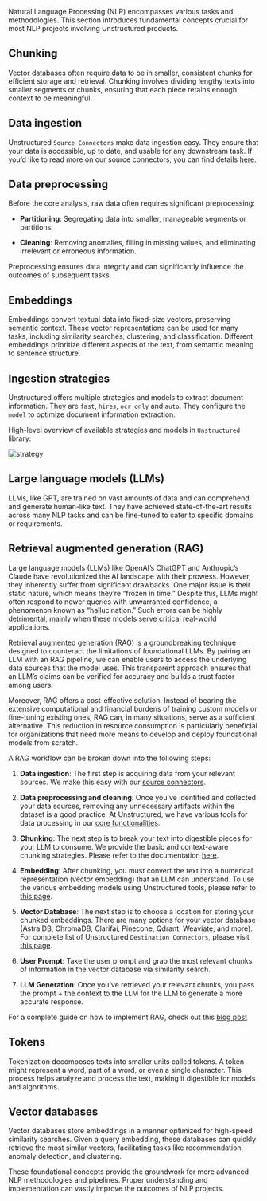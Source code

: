 

Natural Language Processing (NLP) encompasses various tasks and methodologies. This section introduces fundamental concepts crucial for most NLP projects involving Unstructured products.

## Chunking

Vector databases often require data to be in smaller, consistent chunks for efficient storage and retrieval. Chunking involves dividing lengthy texts into smaller segments or chunks, ensuring that each piece retains enough context to be meaningful.

## Data ingestion

Unstructured `Source Connectors` make data ingestion easy. They ensure that your data is accessible, up to date, and usable for any downstream task. If you’d like to read more on our source connectors, you can find details [here](/ingestion/source-connectors/overview).

## Data preprocessing

Before the core analysis, raw data often requires significant preprocessing:

*   **Partitioning**: Segregating data into smaller, manageable segments or partitions.

*   **Cleaning**: Removing anomalies, filling in missing values, and eliminating irrelevant or erroneous information.

Preprocessing ensures data integrity and can significantly influence the outcomes of subsequent tasks.

## Embeddings

Embeddings convert textual data into fixed-size vectors, preserving semantic context. These vector representations can be used for many tasks, including similarity searches, clustering, and classification. Different embeddings prioritize different aspects of the text, from semantic meaning to sentence structure.

## Ingestion strategies

Unstructured offers multiple strategies and models to extract document information. They are `fast`, `hires`, `ocr_only` and `auto`. They configure the `model` to optimize document information extraction.

High-level overview of available strategies and models in `Unstructured` library:

![strategy](/img/open-source/strategy.png)

## Large language models (LLMs)

LLMs, like GPT, are trained on vast amounts of data and can comprehend and generate human-like text. They have achieved state-of-the-art results across many NLP tasks and can be fine-tuned to cater to specific domains or requirements.

## Retrieval augmented generation (RAG)

Large language models (LLMs) like OpenAI’s ChatGPT and Anthropic’s Claude have revolutionized the AI landscape with their prowess. However, they inherently suffer from significant drawbacks. One major issue is their static nature, which means they’re “frozen in time.” Despite this, LLMs might often respond to newer queries with unwarranted confidence, a phenomenon known as “hallucination.” Such errors can be highly detrimental, mainly when these models serve critical real-world applications.

Retrieval augmented generation (RAG) is a groundbreaking technique designed to counteract the limitations of foundational LLMs. By pairing an LLM with an RAG pipeline, we can enable users to access the underlying data sources that the model uses. This transparent approach ensures that an LLM’s claims can be verified for accuracy and builds a trust factor among users.

Moreover, RAG offers a cost-effective solution. Instead of bearing the extensive computational and financial burdens of training custom models or fine-tuning existing ones, RAG can, in many situations, serve as a sufficient alternative. This reduction in resource consumption is particularly beneficial for organizations that need more means to develop and deploy foundational models from scratch.

A RAG workflow can be broken down into the following steps:

1.  **Data ingestion**: The first step is acquiring data from your relevant sources. We make this easy with our [source connectors](/ingestion/source-connectors/overview).

2.  **Data preprocessing and cleaning**: Once you’ve identified and collected your data sources, removing any unnecessary artifacts within the dataset is a good practice. At Unstructured, we have various tools for data processing in our [core functionalities](/open-source/core-functionality/overview).

3.  **Chunking**: The next step is to break your text into digestible pieces for your LLM to consume. We provide the basic and context-aware chunking strategies. Please refer to the documentation [here](/open-source/core-functionality/chunking).

4.  **Embedding**: After chunking, you must convert the text into a numerical representation (vector embedding) that an LLM can understand. To use the various embedding models using Unstructured tools, please refer to [this page](/open-source/core-functionality/embedding).

5.  **Vector Database**: The next step is to choose a location for storing your chunked embeddings. There are many options for your vector database (Astra DB, ChromaDB, Clarifai, Pinecone, Qdrant, Weaviate, and more). For complete list of Unstructured `Destination Connectors`, please visit [this page](/ingestion/destination-connectors/overview).

6.  **User Prompt**: Take the user prompt and grab the most relevant chunks of information in the vector database via similarity search.

7.  **LLM Generation**: Once you’ve retrieved your relevant chunks, you pass the prompt + the context to the LLM for the LLM to generate a more accurate response.

For a complete guide on how to implement RAG, check out this [blog post](https://medium.com/unstructured-io/effortless-document-extraction-a-guide-to-using-unstructured-api-and-data-connectors-6c2659eda4af)

## Tokens

Tokenization decomposes texts into smaller units called tokens. A token might represent a word, part of a word, or even a single character. This process helps analyze and process the text, making it digestible for models and algorithms.

## Vector databases

Vector databases store embeddings in a manner optimized for high-speed similarity searches. Given a query embedding, these databases can quickly retrieve the most similar vectors, facilitating tasks like recommendation, anomaly detection, and clustering.

These foundational concepts provide the groundwork for more advanced NLP methodologies and pipelines. Proper understanding and implementation can vastly improve the outcomes of NLP projects.



